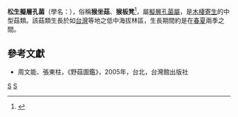 {{Speciesbox 
| taxon =  Fomitopsis pinicola
| image = Fomitopsis pinicola 3.JPG
| authority = (Swartz: Fr.) Karst.
}}

'''松生擬層孔菌'''（學名：{{lang|la|''Fomitopsis pinicola''}}），俗稱'''猴坐菇'''、'''猴板凳'''<ref>{{cite web |url=http://digimuse.nmns.edu.tw/Default.aspx?tabid=406&ObjectId=0b00000181e50321&Domin=f&Field=mt&ContentType=Exhibit&Language=CHI&FieldName= |title=稱為「猴板凳」的真菌 |publisher=數位典藏國家型科技計畫/國立自然科學博物館 |accessdate=2020-09-05 |archive-date=2016-03-24 |archive-url=https://web.archive.org/web/20160324003653/http://digimuse.nmns.edu.tw/Default.aspx?tabid=406&ObjectId=0b00000181e50321&Domin=f&Field=mt&ContentType=exhibit&Language=chi&FieldName= |dead-url=no }}</ref>，屬[[擬層孔菌屬|擬層孔菌屬]]，是[[木棲寄生|木棲寄生]]的中型菇類。該菇類生長於如[[台灣|台灣]]等地之低中海拔林區，生長期間約是在[[春|春]][[夏|夏]]兩季之間。

==參考文獻==
{{reflist}}
*周文能、張東柱，《野菇圖鑑》，2005年，台北，台灣館出版社
{{Taxonbar|from=Q1928270}}

[[Category:擬層孔菌屬|S]]
[[Category:台湾真菌|S]]